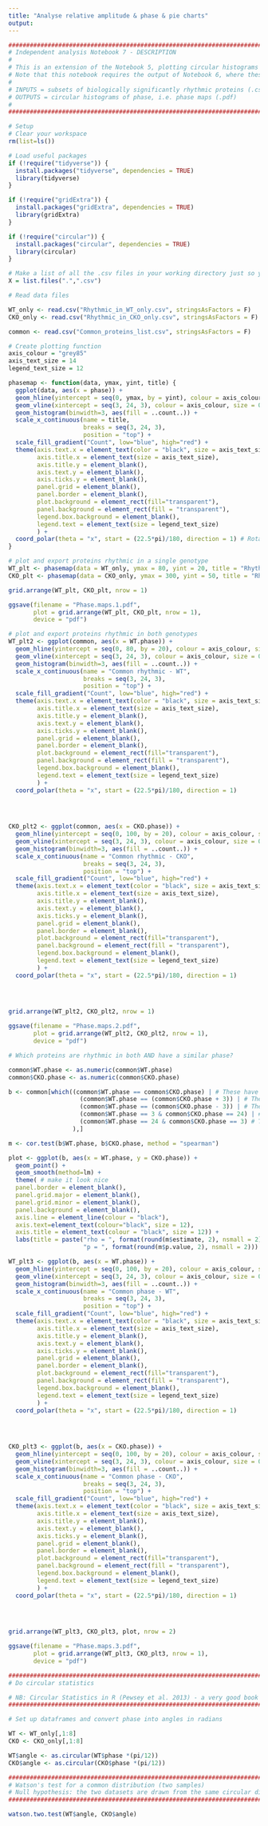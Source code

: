 ---
title: "Analyse relative amplitude & phase & pie charts"
output: 
---

```{r}
#######################################################################################################################################
# Independent analysis Notebook 7 - DESCRIPTION
#
# This is an extension of the Notebook 5, plotting circular histograms to compare the phases of different subsets of proteins.
# Note that this notebook requires the output of Notebook 6, where these subsets were defined.
#
# INPUTS = subsets of biologically significantly rhythmic proteins (.csv)
# OUTPUTS = circular histograms of phase, i.e. phase maps (.pdf)
# 
#######################################################################################################################################
```

```{r}
# Setup
# Clear your workspace
rm(list=ls())

# Load useful packages
if (!require("tidyverse")) {
  install.packages("tidyverse", dependencies = TRUE)
  library(tidyverse)
} 

if (!require("gridExtra")) {
  install.packages("gridExtra", dependencies = TRUE)
  library(gridExtra)
}

if (!require("circular")) {
  install.packages("circular", dependencies = TRUE)
  library(circular)
}

# Make a list of all the .csv files in your working directory just so you can see what's going on
X = list.files(".",".csv")
```

```{r}
# Read data files

WT_only <- read.csv("Rhythmic_in_WT_only.csv", stringsAsFactors = F)
CKO_only <- read.csv("Rhythmic_in_CKO_only.csv", stringsAsFactors = F)

common <- read.csv("Common_proteins_list.csv", stringsAsFactors = F)

```

```{r}
# Create plotting function
axis_colour = "grey85"
axis_text_size = 14
legend_text_size = 12

phasemap <- function(data, ymax, yint, title) {
  ggplot(data, aes(x = phase)) + 
  geom_hline(yintercept = seq(0, ymax, by = yint), colour = axis_colour, size = 0.2) + #define how many concentric circles
  geom_vline(xintercept = seq(3, 24, 3), colour = axis_colour, size = 0.2) + #define how many spokes of the wheel
  geom_histogram(binwidth=3, aes(fill = ..count..)) +
  scale_x_continuous(name = title,
                     breaks = seq(3, 24, 3),
                     position = "top") +
  scale_fill_gradient("Count", low="blue", high="red") +
  theme(axis.text.x = element_text(color = "black", size = axis_text_size, vjust = 0),
        axis.title.x = element_text(size = axis_text_size),
        axis.title.y = element_blank(), 
        axis.text.y = element_blank(),
        axis.ticks.y = element_blank(),
        panel.grid = element_blank(),
        panel.border = element_blank(),
        plot.background = element_rect(fill="transparent"),
        panel.background = element_rect(fill = "transparent"),
        legend.box.background = element_blank(),
        legend.text = element_text(size = legend_text_size)
        ) +
  coord_polar(theta = "x", start = (22.5*pi)/180, direction = 1) # Rotate so that 24/0 is at the top
}

```

```{r}
# plot and export proteins rhythmic in a single genotype
WT_plt <- phasemap(data = WT_only, ymax = 80, yint = 20, title = "Rhythmic in WT only")
CKO_plt <- phasemap(data = CKO_only, ymax = 300, yint = 50, title = "Rhythmic in CKO only")

grid.arrange(WT_plt, CKO_plt, nrow = 1)

ggsave(filename = "Phase.maps.1.pdf", 
       plot = grid.arrange(WT_plt, CKO_plt, nrow = 1), 
       device = "pdf")
```

```{r}
# plot and export proteins rhythmic in both genotypes
WT_plt2 <- ggplot(common, aes(x = WT.phase)) + 
  geom_hline(yintercept = seq(0, 80, by = 20), colour = axis_colour, size = 0.2) + #define how many concentric circles
  geom_vline(xintercept = seq(3, 24, 3), colour = axis_colour, size = 0.2) + #define how many spokes of the wheel
  geom_histogram(binwidth=3, aes(fill = ..count..)) +
  scale_x_continuous(name = "Common rhythmic - WT",
                     breaks = seq(3, 24, 3),
                     position = "top") +
  scale_fill_gradient("Count", low="blue", high="red") +
  theme(axis.text.x = element_text(color = "black", size = axis_text_size, vjust = 0),
        axis.title.x = element_text(size = axis_text_size),
        axis.title.y = element_blank(), 
        axis.text.y = element_blank(),
        axis.ticks.y = element_blank(),
        panel.grid = element_blank(),
        panel.border = element_blank(),
        plot.background = element_rect(fill="transparent"),
        panel.background = element_rect(fill = "transparent"),
        legend.box.background = element_blank(),
        legend.text = element_text(size = legend_text_size)
        ) +
  coord_polar(theta = "x", start = (22.5*pi)/180, direction = 1)

  
  

CKO_plt2 <- ggplot(common, aes(x = CKO.phase)) + 
  geom_hline(yintercept = seq(0, 100, by = 20), colour = axis_colour, size = 0.2) + #define how many concentric circles
  geom_vline(xintercept = seq(3, 24, 3), colour = axis_colour, size = 0.2) + #define how many spokes of the wheel
  geom_histogram(binwidth=3, aes(fill = ..count..)) +
  scale_x_continuous(name = "Common rhythmic - CKO",
                     breaks = seq(3, 24, 3),
                     position = "top") +
  scale_fill_gradient("Count", low="blue", high="red") +
  theme(axis.text.x = element_text(color = "black", size = axis_text_size, vjust = 0),
        axis.title.x = element_text(size = axis_text_size),
        axis.title.y = element_blank(), 
        axis.text.y = element_blank(),
        axis.ticks.y = element_blank(),
        panel.grid = element_blank(),
        panel.border = element_blank(),
        plot.background = element_rect(fill="transparent"),
        panel.background = element_rect(fill = "transparent"),
        legend.box.background = element_blank(),
        legend.text = element_text(size = legend_text_size)
        ) +
  coord_polar(theta = "x", start = (22.5*pi)/180, direction = 1)
  
  


grid.arrange(WT_plt2, CKO_plt2, nrow = 1)

ggsave(filename = "Phase.maps.2.pdf", 
       plot = grid.arrange(WT_plt2, CKO_plt2, nrow = 1), 
       device = "pdf")
```


```{r}
# Which proteins are rhythmic in both AND have a similar phase?

common$WT.phase <- as.numeric(common$WT.phase)
common$CKO.phase <- as.numeric(common$CKO.phase)

b <- common[which((common$WT.phase == common$CKO.phase) | # These have exactly the same phase
                    (common$WT.phase == (common$CKO.phase + 3)) | # These have phase 3h apart (CKO>WT)
                    (common$WT.phase == (common$CKO.phase - 3)) | # These have phase 3h apart (CKO<WT)
                    (common$WT.phase == 3 & common$CKO.phase == 24) | # These have phase 3h apart with CKO at 0/24
                    (common$WT.phase == 24 & common$CKO.phase == 3) # These have phase 3h apart with WT at 0/24
                  ),]

m <- cor.test(b$WT.phase, b$CKO.phase, method = "spearman")

plot <- ggplot(b, aes(x = WT.phase, y = CKO.phase)) +
  geom_point() + 
  geom_smooth(method=lm) +
  theme( # make it look nice
  panel.border = element_blank(),  
  panel.grid.major = element_blank(),
  panel.grid.minor = element_blank(),
  panel.background = element_blank(),
  axis.line = element_line(colour = "black"),
  axis.text=element_text(colour="black", size = 12),
  axis.title = element_text(colour = "black", size = 12)) +
  labs(title = paste("rho = ", format(round(m$estimate, 2), nsmall = 2), ", ",
                     "p = ", format(round(m$p.value, 2), nsmall = 2)))

WT_plt3 <- ggplot(b, aes(x = WT.phase)) + 
  geom_hline(yintercept = seq(0, 100, by = 20), colour = axis_colour, size = 0.2) + #define how many concentric circles
  geom_vline(xintercept = seq(3, 24, 3), colour = axis_colour, size = 0.2) + #define how many spokes of the wheel
  geom_histogram(binwidth=3, aes(fill = ..count..)) +
  scale_x_continuous(name = "Common phase - WT",
                     breaks = seq(3, 24, 3),
                     position = "top") +
  scale_fill_gradient("Count", low="blue", high="red") +
  theme(axis.text.x = element_text(color = "black", size = axis_text_size, vjust = 0),
        axis.title.x = element_text(size = axis_text_size),
        axis.title.y = element_blank(), 
        axis.text.y = element_blank(),
        axis.ticks.y = element_blank(),
        panel.grid = element_blank(),
        panel.border = element_blank(),
        plot.background = element_rect(fill="transparent"),
        panel.background = element_rect(fill = "transparent"),
        legend.box.background = element_blank(),
        legend.text = element_text(size = legend_text_size)
        ) +
  coord_polar(theta = "x", start = (22.5*pi)/180, direction = 1)

  
  

CKO_plt3 <- ggplot(b, aes(x = CKO.phase)) + 
  geom_hline(yintercept = seq(0, 100, by = 20), colour = axis_colour, size = 0.2) + #define how many concentric circles
  geom_vline(xintercept = seq(3, 24, 3), colour = axis_colour, size = 0.2) + #define how many spokes of the wheel
  geom_histogram(binwidth=3, aes(fill = ..count..)) +
  scale_x_continuous(name = "Common phase - CKO",
                     breaks = seq(3, 24, 3),
                     position = "top") +
  scale_fill_gradient("Count", low="blue", high="red") +
  theme(axis.text.x = element_text(color = "black", size = axis_text_size, vjust = 0),
        axis.title.x = element_text(size = axis_text_size),
        axis.title.y = element_blank(), 
        axis.text.y = element_blank(),
        axis.ticks.y = element_blank(),
        panel.grid = element_blank(),
        panel.border = element_blank(),
        plot.background = element_rect(fill="transparent"),
        panel.background = element_rect(fill = "transparent"),
        legend.box.background = element_blank(),
        legend.text = element_text(size = legend_text_size)
        ) +
  coord_polar(theta = "x", start = (22.5*pi)/180, direction = 1)
  
  


grid.arrange(WT_plt3, CKO_plt3, plot, nrow = 2)

ggsave(filename = "Phase.maps.3.pdf", 
       plot = grid.arrange(WT_plt3, CKO_plt3, nrow = 1), 
       device = "pdf")
```

```{r}
#######################################################################################################################################
# Do circular statistics

# NB: Circular Statistics in R (Pewsey et al. 2013) - a very good book to read, and justification for the analysis method.
#######################################################################################################################################

# Set up dataframes and convert phase into angles in radians

WT <- WT_only[,1:8]
CKO <- CKO_only[,1:8]

WT$angle <- as.circular(WT$phase *(pi/12))
CKO$angle <- as.circular(CKO$phase *(pi/12))

#######################################################################################################################################
# Watson's test for a common distribution (two samples)
# Null hypothesis: the two datasets are drawn from the same circular distribution.
#######################################################################################################################################

watson.two.test(WT$angle, CKO$angle)

```